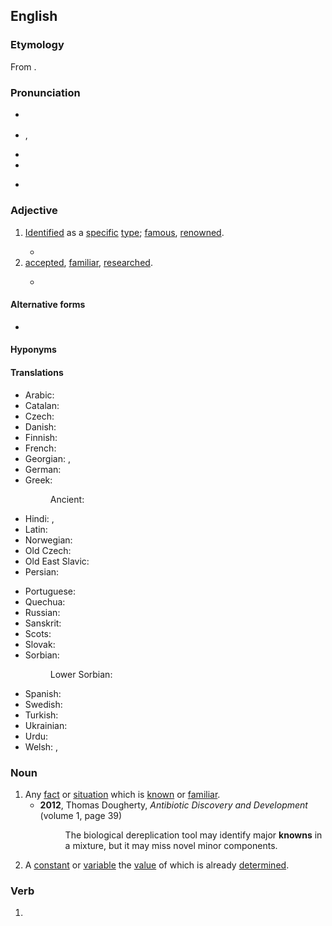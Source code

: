 ==English==

===Etymology===
From {{inh|en|ang|cnāwen|pos=past participle}}.

===Pronunciation===
* {{a|RP}} {{IPA|en|/nəʊn/}}
* {{a|GA}} {{enPR|nōn}}, {{IPA|en|/noʊn/}}
* {{audio|en|En-us-known.ogg|Audio (GA)}}
* {{audio|en|En-au-known.ogg|Audio (AU)}}
* {{homophones|en|noone}} {{qualifier|Australia, New Zealand, some dialects}}

===Adjective===
{{en-adj|better known|sup=best known}}

# [[identify|Identified]] as a [[specific]] [[type#Noun|type]]; [[famous]], [[renowned]].
#: {{antonyms|en|unknown}}
#: {{ux|en|He was a '''known''' pickpocket.}}
#* {{RQ:Pepys Diary|volume=IV|date=25 March 1664|page=85|passage=Being not '''knowne''', some great persons in the pew I pretended to, and went in, did question my coming in.}}
# [[accepted#Adjective|accepted]], [[familiar#Adjective|familiar]], [[research#Verb|researched]].
#: {{antonyms|en|unknown}}
#* {{quote-journal|en|year=2013|month=July-August|author=[http://www.americanscientist.org/authors/detail/stephen-p-lownie Stephen P. Lownie], [http://www.americanscientist.org/authors/detail/david-m-pelz David M. Pelz]
|magazine={{w|American Scientist}}|title=[http://www.americanscientist.org/issues/feature/2013/4/stents-to-prevent-stroke Stents to Prevent Stroke]
|passage=As we age, the major arteries of our bodies frequently become thickened with plaque, a fatty material with an oatmeal-like consistency that builds up along the inner lining of blood vessels. The reason plaque forms isn’t entirely '''known''', but it seems to be related to high levels of cholesterol inducing an inflammatory response, which can also attract and trap more cellular debris over time.}}

====Alternative forms====
* {{l|en|knowne}} {{qualifier|obsolete}}

====Hyponyms====
{{col3|en
|best-known
|better-known
|well-known
}}

====Translations====
{{trans-top|that whom other people know, renowned, famous}}
* Arabic: {{t|ar|مَعْلُوم}}
* Catalan: {{t+|ca|conegut}}
* Czech: {{t+|cs|známý|m}}
* Danish: {{t|da|kendt}}
* Finnish: {{t+|fi|tunnettu}}
* French: {{t+|fr|connu}}
* Georgian: {{t+|ka|ცნობილი}}, {{t|ka|სახელოვანი}}
* German: {{t+|de|bekannt}}
* Greek: {{t+|el|γνωστός|sc=Grek}}
*: Ancient: {{t|grc|γνώριμος}}
* Hindi: {{t+|hi|मालूम}}, {{t+|hi|ज्ञात}}
* Latin: {{t+|la|nōtus}}
* Norwegian: {{t+|no|kjent}}
* Old Czech: {{t|zlw-ocs|věst}}
* Old East Slavic: {{t|orv|вѣстъ|sc=Cyrs}}
* Persian: {{t+|fa|شناخته|tr=šenâxte|sc=fa-Arab}}
{{trans-mid}}
* Portuguese: {{t+|pt|conhecido}}
* Quechua: {{t|qu|riqsisqa}}
* Russian: {{t+|ru|изве́стный}}
* Sanskrit: {{t+|sa|ज्ञात}}
* Scots: {{t|sco|kent}}
* Slovak: {{t+|sk|známy}}
* Sorbian:
*: Lower Sorbian: {{t|dsb|znaty}}
* Spanish: {{t+|es|conocido}}
* Swedish: {{t+|sv|känd}}
* Turkish: {{t+|tr|bilinen}}
* Ukrainian: {{t|uk|відо́мий}}
* Urdu: {{t+|ur|معلوم|tr=mālūm|sc=ur-Arab}}
* Welsh: {{t+|cy|hysbys}}, {{t+|cy|gwybyddus}}
{{trans-bottom}}

===Noun===
{{en-noun}}

# Any [[fact]] or [[situation]] which is [[#Adjective|known]] or [[familiar#Adjective|familiar]].
#* '''2012''', Thomas Dougherty, ''Antibiotic Discovery and Development'' (volume 1, page 39)
#*: The biological dereplication tool may identify major '''knowns''' in a mixture, but it may miss novel minor components.
# {{lb|en|algebra}} A [[constant#Noun|constant]] or [[variable#Noun|variable]] the [[value#Noun|value]] of which is already [[determine]]d.

===Verb===
{{head|en|verb form|cat2=irregular past participles}}

# {{inflection of|en|know||past|part}}